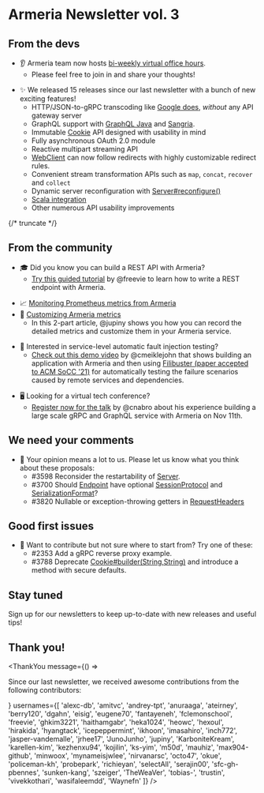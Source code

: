 # Armeria Newsletter vol. 3

<AnimatedLogo />

## From the devs

<div className="noBullet">

- 👂 Armeria team now hosts [bi-weekly virtual office hours](https://armeria.dev/community/office-hours/).
  - Please feel free to join in and share your thoughts!

</div>
<div className="noBullet">

- ✨ We released 15 releases since our last newsletter with a bunch of new exciting features!
  - HTTP/JSON-to-gRPC transcoding like [Google does](https://cloud.google.com/endpoints/docs/grpc/transcoding),
    _without_ any API gateway server
  - GraphQL support with [GraphQL Java](https://www.graphql-java.com/) and [Sangria](https://sangria-graphql.github.io/).
  - Immutable [Cookie](type) API designed with usability in mind
  - Fully asynchronous OAuth 2.0 module
  - Reactive multipart streaming API
  - [WebClient](type) can now follow redirects with highly customizable redirect rules.
  - Convenient stream transformation APIs such as `map`, `concat`, `recover` and `collect`
  - Dynamic server reconfiguration with [Server#reconfigure()](type)
  - [Scala integration](/docs/advanced/scala)
  - Other numerous API usability improvements

</div>

{/* truncate */}

## From the community

<div className="noBullet">

- 🎓 Did you know you can build a REST API with Armeria?
  - [Try this guided tutorial](/docs/tutorials/rest) by @freevie to learn how to write a REST endpoint with Armeria.

</div>
<div className="noBullet">

- 📈 [Monitoring Prometheus metrics from Armeria](https://engineering.linecorp.com/en/blog/monitoring-prometheus-metrics-from-armeria/)
- 🎨 [Customizing Armeria metrics](https://engineering.linecorp.com/en/blog/customizing-armeria-metrics/)
  - In this 2-part article, @jupiny shows you how you can record the detailed metrics and customize them
    in your Armeria service. 

</div>
<div className="noBullet">

- 💉 Interested in service-level automatic fault injection testing?
  - [Check out this demo video](https://www.youtube.com/watch?v=BhZLHpxQ7mI) by @cmeiklejohn that shows
    building an application with Armeria and then using [Filibuster (paper accepted to ACM SoCC '21)](https://www.youtube.com/watch?v=pyYh-vNspAI)
    for automatically testing the failure scenarios caused by remote services and dependencies.

</div>
<div className="noBullet">

- 🖥 Looking for a virtual tech conference?
  - [Register now for the talk](https://linedevday.linecorp.com/2021/en/sessions/31/) by @cnabro about
    his experience building a large scale gRPC and GraphQL service with Armeria on Nov 11th.

</div>

## We need your comments

<div className="noBullet">

- 🤔 Your opinion means a lot to us. Please let us know what you think about these proposals:
  - #3598 Reconsider the restartability of [Server](type).
  - #3700 Should [Endpoint](type) have optional [SessionProtocol](type) and [SerializationFormat](type)?
  - #3820 Nullable or exception-throwing getters in [RequestHeaders](type)

</div>

## Good first issues

<div className="noBullet">

- 🔰 Want to contribute but not sure where to start from? Try one of these:
  - #2353 Add a gRPC reverse proxy example.
  - #3788 Deprecate [Cookie#builder(String,String)](type) and introduce a method with secure defaults.

</div>

## Stay tuned

Sign up for our newsletters to keep up-to-date with new releases and useful tips!

<div style={{maxWidth: '320px', marginTop: '0.5rem'}}>
  <Mailchimp />
</div>

## Thank you!

<ThankYou
  message={() => <p>Since our last newsletter, we received awesome contributions from the following contributors:</p>}
  usernames={[
    'alexc-db',
    'amitvc',
    'andrey-tpt',
    'anuraaga',
    'ateirney',
    'berry120',
    'dgahn',
    'eisig',
    'eugene70',
    'fantayeneh',
    'fclemonschool',
    'freevie',
    'ghkim3221',
    'haithamgabr',
    'heka1024',
    'heowc',
    'hexoul',
    'hirakida',
    'hyangtack',
    'icepeppermint',
    'ikhoon',
    'imasahiro',
    'inch772',
    'jasper-vandemalle',
    'jrhee17',
    'JunoJunho',
    'jupiny',
    'KarboniteKream',
    'karellen-kim',
    'kezhenxu94',
    'kojilin',
    'ks-yim',
    'm50d',
    'mauhiz',
    'max904-github',
    'minwoox',
    'mynameisjwlee',
    'nirvanarsc',
    'octo47',
    'okue',
    'policeman-kh',
    'probepark',
    'richieyan',
    'selectAll',
    'serajin00',
    'sfc-gh-pbennes',
    'sunken-kang',
    'szeiger',
    'TheWeaVer',
    'tobias-',
    'trustin',
    'vivekkothari',
    'wasifaleemdd',
    'Waynefn'
  ]}
/>
